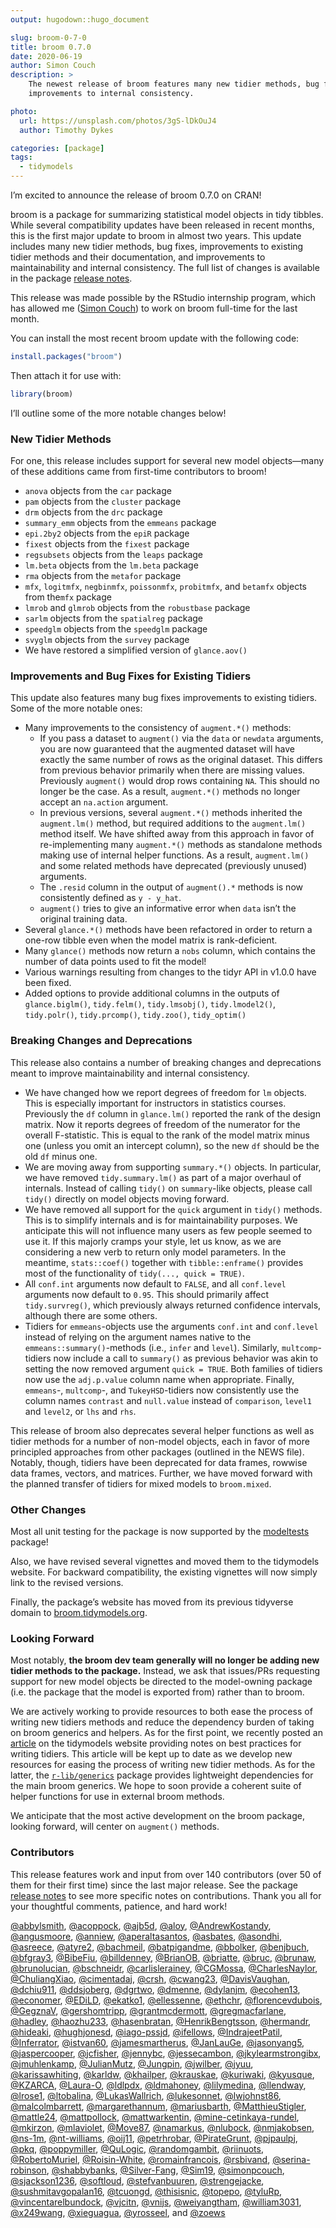 ```yaml
---
output: hugodown::hugo_document

slug: broom-0-7-0
title: broom 0.7.0
date: 2020-06-19
author: Simon Couch
description: >
    The newest release of broom features many new tidier methods, bug fixes, and
    improvements to internal consistency.

photo:
  url: https://unsplash.com/photos/3gS-lDkOuJ4
  author: Timothy Dykes

categories: [package] 
tags:
  - tidymodels
---
```


I'm excited to announce the release of broom 0.7.0 on CRAN!

broom is a package for summarizing statistical model objects in tidy tibbles. 
While several compatibility updates have been released in recent months, this 
is the first major update to broom in almost two years. This update includes 
many new tidier methods, bug fixes, improvements to existing tidier methods 
and their documentation, and improvements to maintainability and internal 
consistency. The full list of changes is available in the 
package [release notes](https://broom.tidymodels.org/news/index.html).

This release was made possible by the RStudio internship program, which has 
allowed me ([Simon Couch](https://github.com/simonpcouch)) to work on broom 
full-time for the last month.

You can install the most recent broom update with the following code:

```r
install.packages("broom")
```

Then attach it for use with:

```r
library(broom)
```

I'll outline some of the more notable changes below!

### New Tidier Methods

For one, this release includes support for several new model objects---many of
these additions came from first-time contributors to broom!

* `anova` objects from the `car` package
* `pam` objects from the `cluster` package
* `drm` objects from the `drc` package
* `summary_emm` objects from the `emmeans` package
* `epi.2by2` objects from the `epiR` package
* `fixest` objects from the `fixest` package
* `regsubsets` objects from the `leaps` package
* `lm.beta` objects from the `lm.beta` package
* `rma` objects from the `metafor` package
* `mfx`, `logitmfx`, `negbinmfx`, `poissonmfx`, `probitmfx`, and `betamfx` 
objects from the`mfx` package
* `lmrob` and `glmrob` objects from the `robustbase` package
* `sarlm` objects from the `spatialreg` package
* `speedglm` objects from the `speedglm` package
* `svyglm` objects from the `survey` package
* We have restored a simplified version of `glance.aov()`

### Improvements and Bug Fixes for Existing Tidiers

This update also features many bug fixes improvements to existing tidiers. 
Some of the more notable ones:

* Many improvements to the consistency of `augment.*()` methods:
    - If you pass a dataset to `augment()` via the `data` or `newdata` arguments,
  you are now guaranteed that the augmented dataset will have exactly the same
  number of rows as the original dataset. This differs from previous behavior
  primarily when there are missing values. Previously `augment()` would drop
  rows containing `NA`. This should no longer be the case. As a result, 
  `augment.*()` methods no longer accept an `na.action` argument.
    - In previous versions, several `augment.*()` methods inherited the 
  `augment.lm()` method, but required additions to the `augment.lm()` method
  itself. We have shifted away from this approach in favor of re-implementing
  many `augment.*()` methods as standalone methods making use of internal 
  helper functions. As a result, `augment.lm()` and some related methods have
  deprecated (previously unused) arguments.
    - The `.resid` column in the output of `augment().*` methods is now 
  consistently defined as `y - y_hat`.
    - `augment()` tries to give an informative error when `data` isn't the original
  training data.
* Several `glance.*()` methods have been refactored in order to return a 
one-row tibble even when the model matrix is rank-deficient.
* Many `glance()` methods now return a `nobs` column, which contains the number 
of data points used to fit the model!
* Various warnings resulting from changes to the tidyr API in v1.0.0 have been 
fixed.
* Added options to provide additional columns in the outputs of 
`glance.biglm()`, `tidy.felm()`, `tidy.lmsobj()`, `tidy.lmodel2()`, 
`tidy.polr()`, `tidy.prcomp()`, `tidy.zoo()`, `tidy_optim()`

### Breaking Changes and Deprecations

This release also contains a number of breaking changes and deprecations 
meant to improve maintainability and internal consistency.

* We have changed how we report degrees of freedom for `lm` objects. 
This is especially important for instructors in statistics 
courses. Previously the `df` column in `glance.lm()` reported the rank of the 
design matrix. Now it reports degrees of freedom of the numerator for the 
overall F-statistic. This is equal to the rank of the model matrix minus one 
(unless you omit an intercept column), so the new `df` should be the old 
`df` minus one.
* We are moving away from supporting `summary.*()` objects. In particular, we 
have removed `tidy.summary.lm()` as part of a major overhaul of internals. 
Instead of calling `tidy()` on `summary`-like objects, please call `tidy()` 
directly on model objects moving forward.
* We have removed all support for the `quick` argument in `tidy()` methods. 
This is to simplify internals and is for maintainability purposes. We anticipate
this will not influence many users as few people seemed to use it. If this 
majorly cramps your style, let us know, as we are considering a new verb to 
return only model parameters. In the meantime, `stats::coef()` together with 
`tibble::enframe()` provides most of the functionality 
of `tidy(..., quick = TRUE)`.
* All `conf.int` arguments now default to `FALSE`, and all `conf.level` 
arguments now default to `0.95`. This should primarily affect `tidy.survreg()`, 
which previously always returned confidence intervals, although there are 
some others.
* Tidiers for `emmeans`-objects use the arguments `conf.int` and `conf.level` 
instead of relying on the argument names native to 
the `emmeans::summary()`-methods (i.e., `infer` and `level`). 
Similarly, `multcomp`-tidiers now include a call to `summary()` as previous 
behavior was akin to setting the now removed argument `quick = TRUE`. Both 
families of tidiers now use the `adj.p.value` column name when appropriate. 
Finally, `emmeans`-, `multcomp`-, and `TukeyHSD`-tidiers now consistently 
use the column names `contrast` and `null.value` instead 
of `comparison`, `level1` and `level2`, or `lhs` and `rhs`.

This release of broom also deprecates several helper functions as well as
tidier methods for a number of non-model objects, each in favor of more
principled approaches from other packages (outlined in the NEWS file). Notably,
though, tidiers have been deprecated for data frames, rowwise data frames,
vectors, and matrices. Further, we have moved forward with the planned
transfer of tidiers for mixed models to `broom.mixed`.

### Other Changes

Most all unit testing for the package is now supported by the
[modeltests](https://github.com/alexpghayes/modeltests) package!

Also, we have revised several vignettes and moved them to the tidymodels 
website. For backward compatibility, the existing vignettes will now simply 
link to the revised versions.

Finally, the package's website has moved from its previous
tidyverse domain to [broom.tidymodels.org](https://broom.tidymodels.org/).

### Looking Forward

Most notably, **the broom dev team generally will no longer be adding new tidier 
methods to the package.** Instead, we ask that issues/PRs requesting support for 
new model objects be directed to the model-owning package (i.e. the package 
that the model is exported from) rather than to broom. 

We are actively working to provide resources to both ease the process of 
writing new tidiers methods and reduce the dependency burden of taking 
on broom generics and helpers. As for the first point, we recently posted
an [article](https://www.tidymodels.org/learn/develop/broom/) on the
tidymodels website providing notes on best practices for writing tidiers.
This article will be kept up to date as we develop new resources for
easing the process of writing new tidier methods. As for the latter, 
the [`r-lib/generics`](https://github.com/r-lib/generics)
package provides lightweight dependencies for the main broom generics. We hope
to soon provide a coherent suite of helper functions for use in external
broom methods.

We anticipate that the most active development on the broom package, looking
forward, will center on `augment()` methods. 

### Contributors

This release features work and input from over 140 contributors (over 50 of them
for their first time) since the last major release. See the package
[release notes](https://broom.tidymodels.org/news/index.html) to see more 
specific notes on contributions. Thank you all for your thoughtful comments, 
patience, and hard work!

[&#x0040;abbylsmith](https://github.com/abbylsmith), 
[&#x0040;acoppock](https://github.com/acoppock), 
[&#x0040;ajb5d](https://github.com/ajb5d),
[&#x0040;aloy](https://github.com/aloy), 
[&#x0040;AndrewKostandy](https://github.com/AndrewKostandy), 
[&#x0040;angusmoore](https://github.com/angusmoore), 
[&#x0040;anniew](https://github.com/anniew), 
[&#x0040;aperaltasantos](https://github.com/aperaltasantos), 
[&#x0040;asbates](https://github.com/asbates), 
[&#x0040;asondhi](https://github.com/asondhi), 
[&#x0040;asreece](https://github.com/asreece), 
[&#x0040;atyre2](https://github.com/atyre2), 
[&#x0040;bachmeil](https://github.com/bachmeil), 
[&#x0040;batpigandme](https://github.com/batpigandme), 
[&#x0040;bbolker](https://github.com/bbolker), 
[&#x0040;benjbuch](https://github.com/benjbuch), 
[&#x0040;bfgray3](https://github.com/bfgray3), 
[&#x0040;BibeFiu](https://github.com/BibeFiu), 
[&#x0040;billdenney](https://github.com/billdenney), 
[&#x0040;BrianOB](https://github.com/BrianOB), 
[&#x0040;briatte](https://github.com/briatte), 
[&#x0040;bruc](https://github.com/bruc), 
[&#x0040;brunaw](https://github.com/brunaw), 
[&#x0040;brunolucian](https://github.com/brunolucian), 
[&#x0040;bschneidr](https://github.com/bschneidr), 
[&#x0040;carlislerainey](https://github.com/carlislerainey), 
[&#x0040;CGMossa](https://github.com/CGMossa), 
[&#x0040;CharlesNaylor](https://github.com/CharlesNaylor), 
[&#x0040;ChuliangXiao](https://github.com/ChuliangXiao), 
[&#x0040;cimentadaj](https://github.com/cimentadaj), 
[&#x0040;crsh](https://github.com/crsh), 
[&#x0040;cwang23](https://github.com/cwang23), 
[&#x0040;DavisVaughan](https://github.com/DavisVaughan), 
[&#x0040;dchiu911](https://github.com/dchiu911), 
[&#x0040;ddsjoberg](https://github.com/ddsjoberg), 
[&#x0040;dgrtwo](https://github.com/dgrtwo), 
[&#x0040;dmenne](https://github.com/dmenne), 
[&#x0040;dylanjm](https://github.com/dylanjm), 
[&#x0040;ecohen13](https://github.com/ecohen13), 
[&#x0040;economer](https://github.com/economer), 
[&#x0040;EDiLD](https://github.com/EDiLD), 
[&#x0040;ekatko1](https://github.com/ekatko1), 
[&#x0040;ellessenne](https://github.com/ellessenne), 
[&#x0040;ethchr](https://github.com/ethchr), 
[&#x0040;florencevdubois](https://github.com/florencevdubois), 
[&#x0040;GegznaV](https://github.com/GegznaV), 
[&#x0040;gershomtripp](https://github.com/gershomtripp), 
[&#x0040;grantmcdermott](https://github.com/grantmcdermott), 
[&#x0040;gregmacfarlane](https://github.com/gregmacfarlane), 
[&#x0040;hadley](https://github.com/hadley), 
[&#x0040;haozhu233](https://github.com/haozhu233), 
[&#x0040;hasenbratan](https://github.com/hasenbratan), 
[&#x0040;HenrikBengtsson](https://github.com/HenrikBengtsson), 
[&#x0040;hermandr](https://github.com/hermandr), 
[&#x0040;hideaki](https://github.com/hideaki), 
[&#x0040;hughjonesd](https://github.com/hughjonesd), 
[&#x0040;iago-pssjd](https://github.com/iago-pssjd), 
[&#x0040;ifellows](https://github.com/ifellows), 
[&#x0040;IndrajeetPatil](https://github.com/IndrajeetPatil), 
[&#x0040;Inferrator](https://github.com/Inferrator), 
[&#x0040;istvan60](https://github.com/istvan60), 
[&#x0040;jamesmartherus](https://github.com/jamesmartherus), 
[&#x0040;JanLauGe](https://github.com/JanLauGe), 
[&#x0040;jasonyang5](https://github.com/jasonyang5), 
[&#x0040;jaspercooper](https://github.com/jaspercooper), 
[&#x0040;jcfisher](https://github.com/jcfisher), 
[&#x0040;jennybc](https://github.com/jennybc), 
[&#x0040;jessecambon](https://github.com/jessecambon), 
[&#x0040;jkylearmstrongibx](https://github.com/jkylearmstrongibx), 
[&#x0040;jmuhlenkamp](https://github.com/jmuhlenkamp), 
[&#x0040;JulianMutz](https://github.com/JulianMutz), 
[&#x0040;Jungpin](https://github.com/Jungpin), 
[&#x0040;jwilber](https://github.com/jwilber), 
[&#x0040;jyuu](https://github.com/jyuu), 
[&#x0040;karissawhiting](https://github.com/karissawhiting), 
[&#x0040;karldw](https://github.com/karldw), 
[&#x0040;khailper](https://github.com/khailper), 
[&#x0040;krauskae](https://github.com/krauskae), 
[&#x0040;kuriwaki](https://github.com/kuriwaki), 
[&#x0040;kyusque](https://github.com/kyusque), 
[&#x0040;KZARCA](https://github.com/KZARCA), 
[&#x0040;Laura-O](https://github.com/Laura-O), 
[&#x0040;ldlpdx](https://github.com/ldlpdx), 
[&#x0040;ldmahoney](https://github.com/ldmahoney), 
[&#x0040;lilymedina](https://github.com/lilymedina), 
[&#x0040;llendway](https://github.com/llendway), 
[&#x0040;lrose1](https://github.com/lrose1), 
[&#x0040;ltobalina](https://github.com/ltobalina), 
[&#x0040;LukasWallrich](https://github.com/LukasWallrich), 
[&#x0040;lukesonnet](https://github.com/lukesonnet), 
[&#x0040;lwjohnst86](https://github.com/lwjohnst86), 
[&#x0040;malcolmbarrett](https://github.com/malcolmbarrett), 
[&#x0040;margarethannum](https://github.com/margarethannum), 
[&#x0040;mariusbarth](https://github.com/mariusbarth),
[&#x0040;MatthieuStigler](https://github.com/MatthieuStigler),
[&#x0040;mattle24](https://github.com/mattle24), 
[&#x0040;mattpollock](https://github.com/mattpollock), 
[&#x0040;mattwarkentin](https://github.com/mattwarkentin), [&#x0040;mine-cetinkaya-rundel](https://github.com/mine-cetinkaya-rundel), 
[&#x0040;mkirzon](https://github.com/mkirzon), 
[&#x0040;mlaviolet](https://github.com/mlaviolet), 
[&#x0040;Move87](https://github.com/Move87),
[&#x0040;namarkus](https://github.com/namarkus),
[&#x0040;nlubock](https://github.com/nlubock),
[&#x0040;nmjakobsen](https://github.com/nmjakobsen),
[&#x0040;ns-1m](https://github.com/ns-1m),
[&#x0040;nt-williams](https://github.com/nt-williams),
[&#x0040;oij11](https://github.com/oij11), 
[&#x0040;petrhrobar](https://github.com/petrhrobar),
[&#x0040;PirateGrunt](https://github.com/PirateGrunt),
[&#x0040;pjpaulpj](https://github.com/pjpaulpj),
[&#x0040;pkq](https://github.com/pkq),
[&#x0040;poppymiller](https://github.com/poppymiller), 
[&#x0040;QuLogic](https://github.com/QuLogic), 
[&#x0040;randomgambit](https://github.com/randomgambit),
[&#x0040;riinuots](https://github.com/riinuots), 
[&#x0040;RobertoMuriel](https://github.com/RobertoMuriel),
[&#x0040;Roisin-White](https://github.com/Roisin-White), 
[&#x0040;romainfrancois](https://github.com/romainfrancois),
[&#x0040;rsbivand](https://github.com/rsbivand), 
[&#x0040;serina-robinson](https://github.com/serina-robinson), 
[&#x0040;shabbybanks](https://github.com/shabbybanks),
[&#x0040;Silver-Fang](https://github.com/Silver-Fang), 
[&#x0040;Sim19](https://github.com/Sim19),
[&#x0040;simonpcouch](https://github.com/simonpcouch), 
[&#x0040;sjackson1236](https://github.com/sjackson1236), 
[&#x0040;softloud](https://github.com/softloud), 
[&#x0040;stefvanbuuren](https://github.com/stefvanbuuren), 
[&#x0040;strengejacke](https://github.com/strengejacke), [&#x0040;sushmitavgopalan16](https://github.com/sushmitavgopalan16), 
[&#x0040;tcuongd](https://github.com/tcuongd), 
[&#x0040;thisisnic](https://github.com/thisisnic),
[&#x0040;topepo](https://github.com/topepo), 
[&#x0040;tyluRp](https://github.com/tyluRp), 
[&#x0040;vincentarelbundock](https://github.com/vincentarelbundock), 
[&#x0040;vjcitn](https://github.com/vjcitn), 
[&#x0040;vnijs](https://github.com/vnijs), 
[&#x0040;weiyangtham](https://github.com/weiyangtham), 
[&#x0040;william3031](https://github.com/william3031), 
[&#x0040;x249wang](https://github.com/x249wang), 
[&#x0040;xieguagua](https://github.com/xieguagua), 
[&#x0040;yrosseel](https://github.com/yrosseel), 
and [&#x0040;zoews](https://github.com/zoews)
